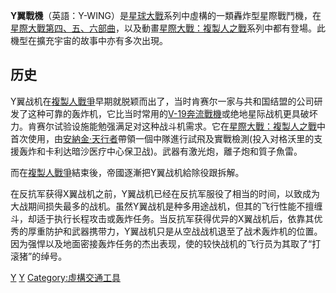 {{refimprove|time=2016-12-15T09:42:03+00:00}}
{{unreferenced|time=2016-12-15T09:42:03+00:00}}
{{noteTA
|G1=星際大戰
}}
{{StarWarsCraft|
image=|
bgcolor=#c00|
fgcolor=#000|
船舰名=<font color="white">'''Y翼战机'''<br/>{{lang|en|'''Y-wing'''}}</font>|
制造商=柯恩萨公司|
型号={{lang|en|BTL-B/BTL-A4}}型|
类别=攻击型星际战斗机/轰炸机 |
长度=16米|
外壳=鈦合金外殼|
武器装备=BTL-B:2部中型激光炮、离子炮,2部质子鱼雷发射器/BTL-A4:2部激光炮,2部離子炮，2部質子魚雷發射器|
船员=BTL-B:驾驶员1名，砲手1名，航太機器人1名/BTL-A4:駕駛員1名，航太機器人1名|
所属立场=[[銀河共和国|銀河共和国]]、[[反抗軍同盟|反抗軍同盟]]、[[新共和國|新共和國]]|
首次出现=[[星際大戰四部曲：曙光乍現|星際大戰四部曲：曙光乍現]]
}}
'''Y翼戰機'''（英語：Y-WING）是[[星球大戰|星球大戰]]系列中虛構的一類轟炸型星際戰鬥機，在[[星際大戰正傳三部曲|星際大戰第四、五、六部曲]]，以及動畫[[星際大戰：複製人之戰|星際大戰：複製人之戰]]系列中都有登場。此機型在擴充宇宙的故事中亦有多次出現。

==历史 ==
Y翼战机在[[複製人戰爭|複製人戰爭]]早期就脱颖而出了，当时肯赛尔一家与共和国结盟的公司研发了这种可靠的轰炸机，它比当时常用的[[V-19奔流戰機|V-19奔流戰機]]或绝地星际战机更具破坏力。肯赛尔试验设施能勉强满足对这种战斗机需求。它在[[星際大戰：複製人之戰|星際大戰：複製人之戰]]中首次使用，由[[安納金·天行者|安納金·天行者]]帶領一個中隊進行試飛及實戰檢測(投入对格沃里的支援轰炸和卡利达暗沙医疗中心保卫战)。武器有激光炮，離子炮和質子魚雷。 

而在[[複製人戰爭|複製人戰爭]]結束後，帝國逐漸把Y翼战机給除役跟拆解。

在反抗军获得X翼战机之前，Y翼战机已经在反抗军服役了相当的时间，以致成为大战期间损失最多的战机。虽然Y翼战机是种多用途战机，但其的飞行性能不擅缠斗，却适于执行长程攻击或轰炸任务。当反抗军获得优异的X翼战机后，依靠其优秀的厚重防护和武器携带力，Y翼战机只是从空战战机退至了战术轰炸机的位置。因为强悍以及地面密接轰炸任务的杰出表现，使的较快战机的飞行员为其取了“打滚猪”的绰号。

{{星際大戰宇宙}}

[[Category:星際大戰太空船艦|Y]]
[[Category:星際大戰武裝載具|Y]]
[[Category:虛構交通工具|Category:虛構交通工具]]